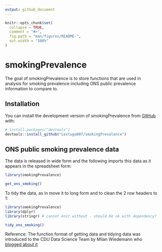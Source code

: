 ```yaml
---
output: github_document
---
```


<!-- README.md is generated from README.Rmd. Please edit that file -->

```r
knitr::opts_chunk$set(
  collapse = TRUE,
  comment = "#>",
  fig.path = "man/figures/README-",
  out.width = "100%"
)
```

# smokingPrevalence

<!-- badges: start -->
<!-- badges: end -->

The goal of smokingPrevalence is to store functions that are used in analysis for 
smoking prevalence including ONS public prevalence information to compare to.

## Installation

You can install the development version of smokingPrevalence from [GitHub](https://github.com/) with:

``` r
# install.packages("devtools")
devtools::install_github("Lextuga007/smokingPrevalence")
```

## ONS public smoking prevalence data

The data is released in wide form and the following imports this data as it appears
in the spreadsheet form:

```r
library(smokingPrevalence)

get_ons_smoking()
```

To tidy the data, as in move it to long form and to clean the 2 row headers to 1:

```r
library(smokingPrevalence)
library(dplyr)
library(stringr) # cannot knit without - should be ok with dependency?

tidy_ons_smoking()
```

Reference: The function format of getting data and tidying data was introduced to 
the CDU Data Science Team by Milan Wiedemann who [blogged about it](https://cdu-data-science-team.github.io/team-blog/posts/2021-08-06-nottshcverse/)
